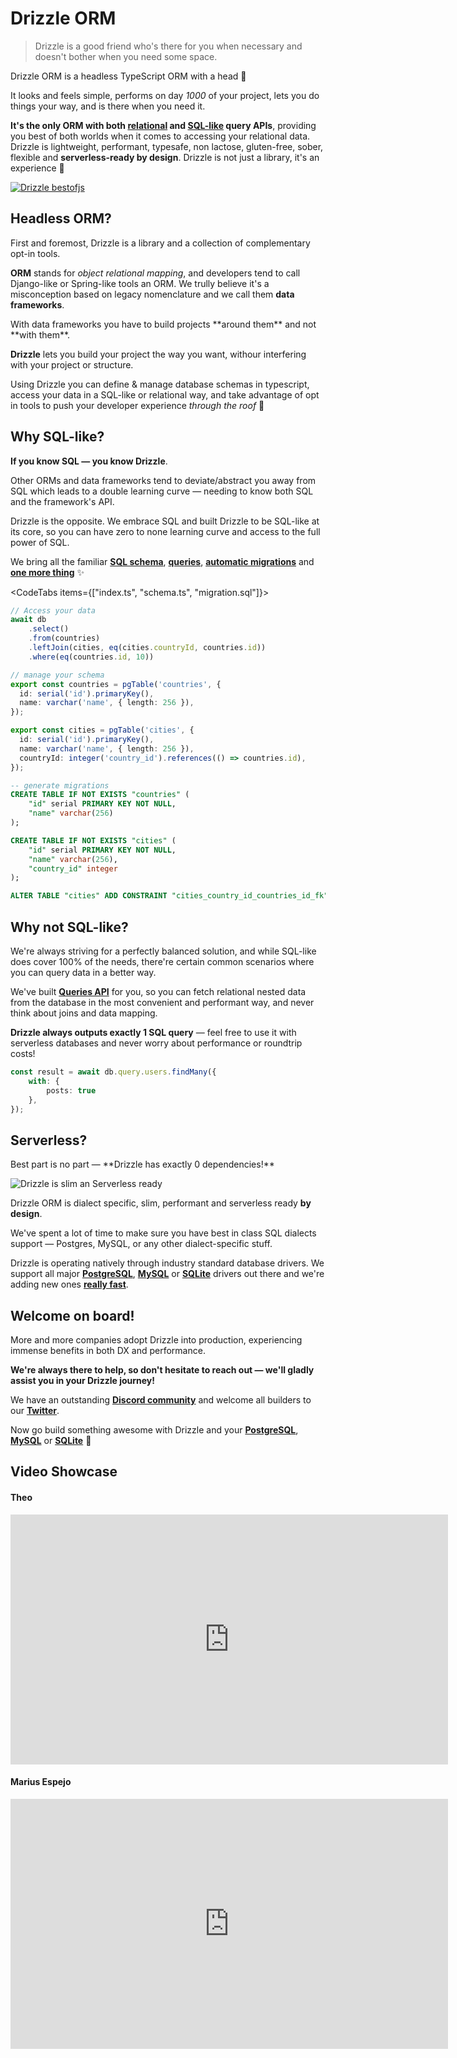 
# Drizzle ORM  
> Drizzle is a good friend who's there for you when necessary and doesn't bother when you need some space.

Drizzle ORM is a headless TypeScript ORM with a head 🐲

It looks and feels simple, performs on day _1000_ of your project, 
lets you do things your way, and is there when you need it.  

**It's the only ORM with both [relational](/docs/rqb) and [SQL-like](/docs/select) query APIs**, 
providing you best of both worlds when it comes to accessing your relational data. 
Drizzle is lightweight, performant, typesafe, non lactose, gluten-free, sober, flexible and **serverless-ready by design**.
Drizzle is not just a library, it's an experience 🤩

[![Drizzle bestofjs](/images/bestofjs.jpg)](https://bestofjs.org/projects/drizzle-orm)

## Headless ORM? 
First and foremost, Drizzle is a library and a collection of complementary opt-in tools. 

**ORM** stands for _object relational mapping_, and developers tend to call Django-like or Spring-like tools an ORM. 
We trully believe it's a misconception based on legacy nomenclature and we call them **data frameworks**.

<Callout type="error" emoji="️💔">
  With data frameworks you have to build projects **around them** and not **with them**.
</Callout>

**Drizzle** lets you build your project the way you want, withour interfering with your project or structure. 

Using Drizzle you can define & manage database schemas in typescript, access your data in a SQL-like 
or relational way, and take advantage of opt in tools 
to push your developer experience _through the roof_ 🤯 

## Why SQL-like?
**If you know SQL — you know Drizzle**.
  
Other ORMs and data frameworks tend to deviate/abstract you away from SQL which 
leads to a double learning curve — needing to know both SQL and the framework's API.  
  
Drizzle is the opposite. 
We embrace SQL and built Drizzle to be SQL-like at its core, so you can have zero to none 
learning curve and access to the full power of SQL.  
  
We bring all the familiar **[SQL schema](/docs/sql-schema-declaration)**, **[queries](/docs/select)**, 
**[automatic migrations](/docs/migrations)** and **[one more thing](/docs/rqb)** ✨

<CodeTabs items={["index.ts", "schema.ts", "migration.sql"]}>
```typescript copy
// Access your data
await db
	.select()
	.from(countries)
	.leftJoin(cities, eq(cities.countryId, countries.id))
	.where(eq(countries.id, 10))
```
```typescript copy
// manage your schema
export const countries = pgTable('countries', {
  id: serial('id').primaryKey(),
  name: varchar('name', { length: 256 }),
});

export const cities = pgTable('cities', {
  id: serial('id').primaryKey(),
  name: varchar('name', { length: 256 }),
  countryId: integer('country_id').references(() => countries.id),
});
```
```sql
-- generate migrations
CREATE TABLE IF NOT EXISTS "countries" (
	"id" serial PRIMARY KEY NOT NULL,
	"name" varchar(256)
);

CREATE TABLE IF NOT EXISTS "cities" (
	"id" serial PRIMARY KEY NOT NULL,
	"name" varchar(256),
	"country_id" integer
);

ALTER TABLE "cities" ADD CONSTRAINT "cities_country_id_countries_id_fk" FOREIGN KEY ("country_id") REFERENCES "countries"("id") ON DELETE no action ON UPDATE no action;
```
</CodeTabs>

## Why not SQL-like?
We're always striving for a perfectly balanced solution, and while SQL-like does cover 100% of the needs, 
there're certain common scenarios where you can query data in a better way.  

We've built **[Queries API](/docs/rqb)** for you, so you can fetch relational nested data from the database 
in the most convenient and performant way, and never think about joins and data mapping.  
  
**Drizzle always outputs exactly 1 SQL query** — feel free to use it with serverless databases and never worry about performance or roundtrip costs!

```ts
const result = await db.query.users.findMany({
	with: {
		posts: true			
	},
});
```

## Serverless?
<Callout type="info" emoji="🥳">
  Best part is no part — **Drizzle has exactly 0 dependencies!**
</Callout>

![Drizzle is slim an Serverless ready](/images/drizzle31kb.jpg)
  
Drizzle ORM is dialect specific, slim, performant and serverless ready **by design**.  
  
We've spent a lot of time to make sure you have best in class SQL dialects support — Postgres, MySQL, or any other dialect-specific stuff.  
  
Drizzle is operating natively through industry standard database drivers. We support all major **[PostgreSQL](/docs/quick-postgresql)**, **[MySQL](/docs/quick-mysql)** or **[SQLite](/docs/quick-sqlite)** drivers out there and we're adding new ones **[really fast](https://twitter.com/DrizzleORM/status/1653082492742647811?s=20)**.  


## Welcome on board!
More and more companies adopt Drizzle into production, experiencing immense benefits in both DX and performance.

**We're always there to help, so don't hesitate to reach out — we'll gladly assist you in your Drizzle journey!**

We have an outstanding **[Discord community](https://driz.li/discord)** and welcome all builders to our **[Twitter](https://twitter.com/drizzleorm)**.

Now go build something awesome with Drizzle and your **[PostgreSQL](/docs/quick-postgresql)**, **[MySQL](/docs/quick-mysql)** or **[SQLite](/docs/quick-sqlite)** 🚀

## Video Showcase

#### Theo

<iframe width="700" height="400" src="https://www.youtube-nocookie.com/embed/_SLxGYzv6jo?si=s9S4SLqzQVIbd5e6&amp;controls=0" title="YouTube video player" frameborder="0" allow="accelerometer; autoplay; clipboard-write; encrypted-media; gyroscope; picture-in-picture; web-share" allowfullscreen></iframe>

#### Marius Espejo

<iframe width="700" height="400" src="https://www.youtube-nocookie.com/embed/Qo-RXkSwOtc?si=cHMKzZnB1NFYSsqL&amp;controls=0" title="YouTube video player" frameborder="0" allow="accelerometer; autoplay; clipboard-write; encrypted-media; gyroscope; picture-in-picture; web-share" allowfullscreen></iframe>
